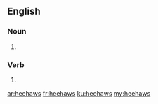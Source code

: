 ==English==

===Noun===
{{head|en|noun plural form}}

# {{plural of|heehaw|lang=en}}

===Verb===
{{head|en|verb form}}

# {{en-third-person singular of|heehaw}}

[[ar:heehaws]]
[[fr:heehaws]]
[[ku:heehaws]]
[[my:heehaws]]